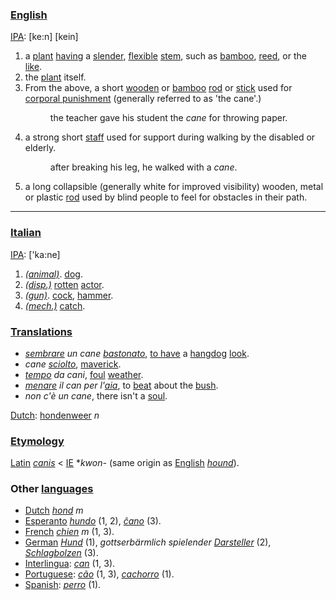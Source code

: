 ===[[English]]===

[[IPA]]: [ke:n] [kein]

#a [[plant]] [[have|having]] a [[slender]], [[flexible]] [[stem]], such as [[bamboo]], [[reed]], or the [[like]].
#the [[plant]] itself.
#From the above, a short [[wooden]] or [[bamboo]] [[rod]] or [[stick]] used for [[corporal punishment]] (generally referred to as 'the cane'.) 
#:the teacher gave his student the ''cane'' for throwing paper.
#a strong short [[staff]] used for support during walking by the disabled or elderly.
#:after breaking his leg, he walked with a ''cane''.
#a long collapsible (generally white for improved visibility) wooden, metal or plastic [[rod]] used by blind people to feel for obstacles in their path.

----

===[[Italian]]===


[[IPA]]: ['ka:ne]

#''[[(animal)]]''. [[dog]]. 
#''[[disparaging|(disp.)]]'' [[rot|rotten]] [[actor]].
#''[[(gun)]]''. [[cock]], [[hammer]].
#''[[mechanics|(mech.)]]'' [[catch]].

===[[translation|Translations]]===

*''[[sembrare]] un cane [[bastonare|bastonato]]'', [[to have]] a [[hangdog]] [[look]].
*''cane [[sciogliere|sciolto]]'', [[maverick]].
*''[[tempo]] da cani'', [[foul]] [[weather]].
*''[[menare]] il can per l'[[aia]]'', to [[beat]] about the [[bush]].
*''non c'è un cane'', there isn't a [[soul]].

[[Dutch]]: [[hondenweer]] ''n''

===[[Etymology]]===

[[Latin]] ''[[canis]]'' < [[Indoeuropean|IE]] *''kwon-'' (same origin as [[English]] ''[[hound]]'').

===Other [[language|languages]]===

*[[Dutch]] ''[[hond]]'' ''m''
*[[Esperanto]] ''[[hundo]]'' (1, 2), ''[[ĉano]]'' (3).
*[[French]] ''[[chien]]'' ''m'' (1, 3).
*[[German]] ''[[Hund]]'' (1), ''gottserbärmlich spielender [[Darsteller]]'' (2), ''[[Schlagbolzen]]'' (3). 
*[[Interlingua]]: ''[[can]]'' (1, 3).
*[[Portuguese]]: ''[[cão]]'' (1, 3), ''[[cachorro]]'' (1).
*[[Spanish]]: ''[[perro]]'' (1).